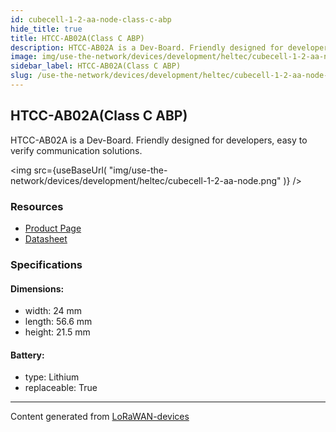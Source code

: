 ```yaml
---
id: cubecell-1-2-aa-node-class-c-abp
hide_title: true
title: HTCC-AB02A(Class C ABP)
description: HTCC-AB02A is a Dev-Board. Friendly designed for developers, easy to verify communication solutions.
image: img/use-the-network/devices/development/heltec/cubecell-1-2-aa-node.png
sidebar_label: HTCC-AB02A(Class C ABP)
slug: /use-the-network/devices/development/heltec/cubecell-1-2-aa-node-class-c-abp
---
```



## HTCC-AB02A(Class C ABP)

HTCC-AB02A is a Dev-Board. Friendly designed for developers, easy to verify communication solutions.

<img
src={useBaseUrl(
"img/use-the-network/devices/development/heltec/cubecell-1-2-aa-node.png"
)}
/>

### Resources

- [Product Page](https://heltec.org/project/htcc-ab02a/)
- [Datasheet](https://heltec.org/project/htcc-ab02a/#1552557147424-7f1ec-5c652144-e1d6dfc1-348c)

### Specifications

#### Dimensions:
- width: 24 mm
- length: 56.6 mm
- height: 21.5 mm
#### Battery: 
- type: Lithium
- replaceable: True



---
Content generated from [LoRaWAN-devices](https://github.com/TheThingsNetwork/lorawan-devices)